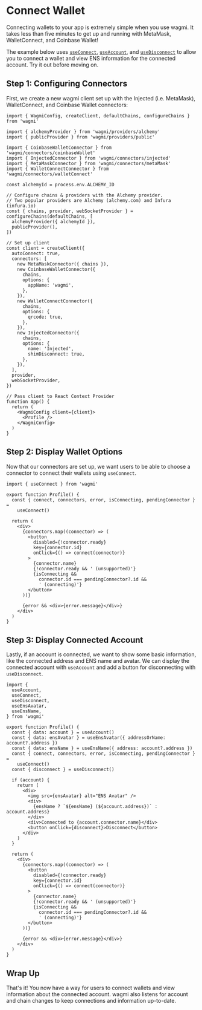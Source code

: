
# Connect Wallet

Connecting wallets to your app is extremely simple when you use wagmi. It takes less than five minutes to get up and running with MetaMask, WalletConnect, and Coinbase Wallet!

The example below uses [`useConnect`](/docs/hooks/useConnect), [`useAccount`](/docs/hooks/useAccount), and [`useDisconnect`](/docs/hooks/useDisconnect) to allow you to connect a wallet and view ENS information for the connected account. Try it out before moving on.

<ConnectWallet />

## Step 1: Configuring Connectors

First, we create a new wagmi client set up with the Injected (i.e. MetaMask), WalletConnect, and Coinbase Wallet connectors:

```tsx
import { WagmiConfig, createClient, defaultChains, configureChains } from 'wagmi'

import { alchemyProvider } from 'wagmi/providers/alchemy'
import { publicProvider } from 'wagmi/providers/public'

import { CoinbaseWalletConnector } from 'wagmi/connectors/coinbaseWallet'
import { InjectedConnector } from 'wagmi/connectors/injected'
import { MetaMaskConnector } from 'wagmi/connectors/metaMask'
import { WalletConnectConnector } from 'wagmi/connectors/walletConnect'

const alchemyId = process.env.ALCHEMY_ID

// Configure chains & providers with the Alchemy provider.
// Two popular providers are Alchemy (alchemy.com) and Infura (infura.io)
const { chains, provider, webSocketProvider } = configureChains(defaultChains, [
  alchemyProvider({ alchemyId }),
  publicProvider(),
])

// Set up client
const client = createClient({
  autoConnect: true,
  connectors: [
    new MetaMaskConnector({ chains }),
    new CoinbaseWalletConnector({
      chains,
      options: {
        appName: 'wagmi',
      },
    }),
    new WalletConnectConnector({
      chains,
      options: {
        qrcode: true,
      },
    }),
    new InjectedConnector({
      chains,
      options: {
        name: 'Injected',
        shimDisconnect: true,
      },
    }),
  ],
  provider,
  webSocketProvider,
})

// Pass client to React Context Provider
function App() {
  return (
    <WagmiConfig client={client}>
      <Profile />
    </WagmiConfig>
  )
}
```

## Step 2: Display Wallet Options

Now that our connectors are set up, we want users to be able to choose a connector to connect their wallets using `useConnect`.

```tsx
import { useConnect } from 'wagmi'

export function Profile() {
  const { connect, connectors, error, isConnecting, pendingConnector } =
    useConnect()

  return (
    <div>
      {connectors.map((connector) => (
        <button
          disabled={!connector.ready}
          key={connector.id}
          onClick={() => connect(connector)}
        >
          {connector.name}
          {!connector.ready && ' (unsupported)'}
          {isConnecting &&
            connector.id === pendingConnector?.id &&
            ' (connecting)'}
        </button>
      ))}

      {error && <div>{error.message}</div>}
    </div>
  )
}
```

## Step 3: Display Connected Account

Lastly, if an account is connected, we want to show some basic information, like the connected address and ENS name and avatar. We can display the connected account with `useAccount` and add a button for disconnecting with `useDisconnect`.

```tsx
import {
  useAccount,
  useConnect,
  useDisconnect,
  useEnsAvatar,
  useEnsName,
} from 'wagmi'

export function Profile() {
  const { data: account } = useAccount()
  const { data: ensAvatar } = useEnsAvatar({ addressOrName: account?.address })
  const { data: ensName } = useEnsName({ address: account?.address })
  const { connect, connectors, error, isConnecting, pendingConnector } =
    useConnect()
  const { disconnect } = useDisconnect()

  if (account) {
    return (
      <div>
        <img src={ensAvatar} alt="ENS Avatar" />
        <div>
          {ensName ? `${ensName} (${account.address})` : account.address}
        </div>
        <div>Connected to {account.connector.name}</div>
        <button onClick={disconnect}>Disconnect</button>
      </div>
    )
  }

  return (
    <div>
      {connectors.map((connector) => (
        <button
          disabled={!connector.ready}
          key={connector.id}
          onClick={() => connect(connector)}
        >
          {connector.name}
          {!connector.ready && ' (unsupported)'}
          {isConnecting &&
            connector.id === pendingConnector?.id &&
            ' (connecting)'}
        </button>
      ))}

      {error && <div>{error.message}</div>}
    </div>
  )
}
```

## Wrap Up

That's it! You now have a way for users to connect wallets and view information about the connected account. wagmi also listens for account and chain changes to keep connections and information up-to-date.
